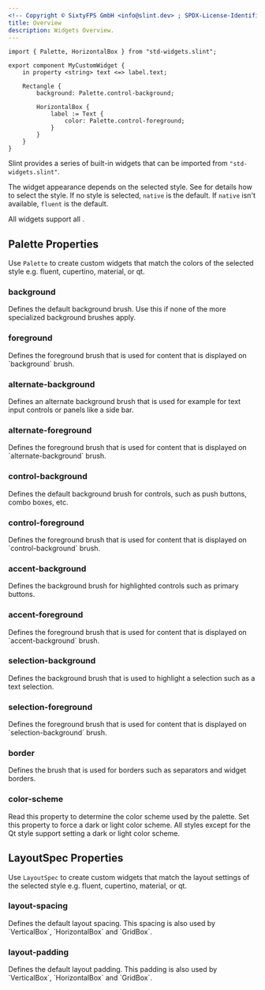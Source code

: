 ```yaml
---
<!-- Copyright © SixtyFPS GmbH <info@slint.dev> ; SPDX-License-Identifier: MIT -->
title: Overview
description: Widgets Overview.
---
```



```slint playground
import { Palette, HorizontalBox } from "std-widgets.slint";

export component MyCustomWidget {
    in property <string> text <=> label.text;

    Rectangle {
        background: Palette.control-background;

        HorizontalBox {
            label := Text {
                color: Palette.control-foreground;
            }
        }
    }
}
```


Slint provides a series of built-in widgets that can be imported from `"std-widgets.slint"`.

The widget appearance depends on the selected style.
See <Link type="StyleWidgets" label="Selecting a Widget Style"/> for details how to select the style. If no style is selected, `native` is the default. If `native` isn't available, `fluent` is the default.


All widgets support all <Link type="CommonProperties" label="properties common to builtin elements"/>.

## Palette Properties

Use `Palette` to create custom widgets that match the colors of
the selected style e.g. fluent, cupertino, material, or qt.

### background
<SlintProperty propName="background" typeName="brush" propertyVisibility="out">
Defines the default background brush. Use this if none of the more specialized background brushes apply.
</SlintProperty>

### foreground
<SlintProperty propName="foreground" typeName="brush" propertyVisibility="out">
Defines the foreground brush that is used for content that is displayed on `background` brush.
</SlintProperty>

### alternate-background
<SlintProperty propName="alternate-background" typeName="brush" propertyVisibility="out">
Defines an alternate background brush that is used for example for text input controls or panels like a side bar.
</SlintProperty>

### alternate-foreground
<SlintProperty propName="alternate-foreground" typeName="brush" propertyVisibility="out">
Defines the foreground brush that is used for content that is displayed on `alternate-background` brush.
</SlintProperty>

### control-background
<SlintProperty propName="control-background" typeName="brush" propertyVisibility="out">
Defines the default background brush for controls, such as push buttons, combo boxes, etc.
</SlintProperty>

### control-foreground
<SlintProperty propName="control-foreground" typeName="brush" propertyVisibility="out">
Defines the foreground brush that is used for content that is displayed on `control-background` brush.
</SlintProperty>

### accent-background
<SlintProperty propName="accent-background" typeName="brush" propertyVisibility="out">
Defines the background brush for highlighted controls such as primary buttons.
</SlintProperty>

### accent-foreground
<SlintProperty propName="accent-foreground" typeName="brush" propertyVisibility="out">
Defines the foreground brush that is used for content that is displayed on `accent-background` brush.
</SlintProperty>

### selection-background
<SlintProperty propName="selection-background" typeName="brush" propertyVisibility="out">
Defines the background brush that is used to highlight a selection such as a text selection.
</SlintProperty>

### selection-foreground
<SlintProperty propName="selection-foreground" typeName="brush" propertyVisibility="out">
Defines the foreground brush that is used for content that is displayed on `selection-background` brush.
</SlintProperty>

### border
<SlintProperty propName="border" typeName="brush" propertyVisibility="out">
Defines the brush that is used for borders such as separators and widget borders.
</SlintProperty>

### color-scheme
<SlintProperty propName="color-scheme" typeName="enum" enumName="ColorScheme" propertyVisibility="in-out">
Read this property to determine the color scheme used by the palette.
Set this property to force a dark or light color scheme. All styles 
except for the Qt style support setting a dark or light color scheme.
</SlintProperty>


## LayoutSpec Properties

Use `LayoutSpec` to create custom widgets that match the layout settings of
the selected style e.g. fluent, cupertino, material, or qt.

### layout-spacing
<SlintProperty propName="layout-spacing" typeName="length" propertyVisibility="out">
Defines the default layout spacing. This spacing is also used by `VerticalBox`, `HorizontalBox` and `GridBox`.
</SlintProperty>

### layout-padding
<SlintProperty propName="layout-padding" typeName="length" propertyVisibility="out">
Defines the default layout padding. This padding is also used by `VerticalBox`, `HorizontalBox` and `GridBox`.
</SlintProperty>
